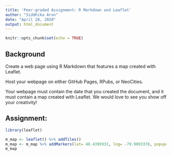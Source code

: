 ```yaml
---
title: 'Peer-graded Assignment: R Markdown and Leaflet'
author: "Siddhika Arun"
date: "April 28, 2020"
output: html_document
---
```


```r
knitr::opts_chunk$set(echo = TRUE)
```

## Background
Create a web page using R Markdown that features a map created with Leaflet.

Host your webpage on either GitHub Pages, RPubs, or NeoCities.

Your webpage must contain the date that you created the document, and it must contain a map created with Leaflet. We would love to see you show off your creativity!

## Assignment:

```r
library(leaflet)
```

```r
m_map <- leaflet() %>% addTiles()   
m_map <- m_map %>% addMarkers(lat= 40.4395932, lng= -79.9893378, popup="Piitsburgh Penguins play here")
m_map  
```
